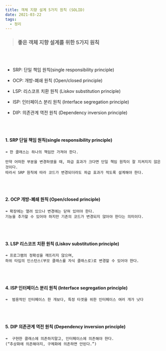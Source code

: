 ```yaml
---
title: 객체 지향 설계 5가지 원칙 (SOLID)
date: 2021-03-22
tags:
  - 정리
---
```


> ### 좋은 객체 지향 설계를 위한 5가지 원칙
<br></br>

- SRP: 단일 책임 원칙(single responsibility principle)

-  OCP: 개방-폐쇄 원칙 (Open/closed principle)

- LSP: 리스코프 치환 원칙 (Liskov substitution principle)

- ISP: 인터페이스 분리 원칙 (Interface segregation principle)

- DIP: 의존관계 역전 원칙 (Dependency inversion principle)

<br></br>

#### 1. SRP 단일 책임 원칙(single responsibility principle)
    ➜ 한 클래스는 하나의 책임만 가져야 한다.

    만약 어떠한 부분을 변경하였을 때, 파급 효과가 크다면 단일 책임 원칙이 잘 지켜지지 않은 것이다. 
    따라서 SRP 원칙에 따라 코드가 변경되더라도 파급 효과가 적도록 설계해야 한다.  

<br></br>

#### 2. OCP 개방-폐쇄 원칙 (Open/closed principle)
    ➜ 확장에는 열려 있으나 변경에는 닫혀 있어야 한다.
    기능을 추가할 수 있어야 하지만 기존의 코드가 변경되지 않아야 한다는 의미이다.

<br></br>

#### 3. LSP 리스코프 치환 원칙 (Liskov substitution principle)
    ➜ 프로그램의 정확성을 깨뜨리지 않으며, 
    하위 타입의 인스턴스(부모 클래스를 자식 클래스로)로 변경할 수 있어야 한다.

<br></br>

#### 4. ISP 인터페이스 분리 원칙 (Interface segregation principle)
    ➜  범용적인 인터페이스 한 개보다, 특정 타겟을 위한 인터페이스 여러 개가 낫다

<br></br>

#### 5. DIP 의존관계 역전 원칙 (Dependency inversion principle)
    ➜  구현한 클래스에 의존하지말고, 인터페이스에 의존해야 한다. 
    (“추상화에 의존해야지, 구체화에 의존하면 안된다.”)